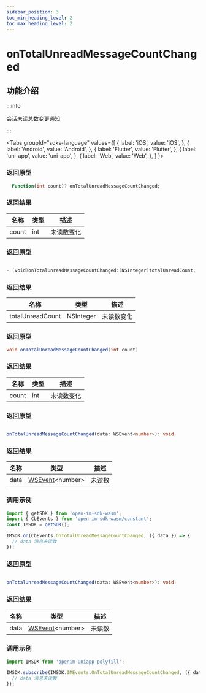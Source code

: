 ```yaml
---
sidebar_position: 3
toc_min_heading_level: 2
toc_max_heading_level: 2
---
```


# onTotalUnreadMessageCountChanged

## 功能介绍

:::info

会话未读总数变更通知

:::

<Tabs
groupId="sdks-language"
values={[
{ label: 'iOS', value: 'iOS', },
{ label: 'Android', value: 'Android', },
{ label: 'Flutter', value: 'Flutter', },
{ label: 'uni-app', value: 'uni-app', },
{ label: 'Web', value: 'Web', },
]
}>

<TabItem value="Flutter">

### 返回原型

```dart showLineNumbers
  Function(int count)? onTotalUnreadMessageCountChanged;
```

### 返回结果

| 名称  | 类型 | 描述       |
| ----- | ---- | ---------- |
| count | int  | 未读数变化 |

</TabItem>

<TabItem value="iOS">

### 返回原型

```swift showLineNumbers

- (void)onTotalUnreadMessageCountChanged:(NSInteger)totalUnreadCount;

```

### 返回结果

| 名称             | 类型      | 描述       |
| ---------------- | --------- | ---------- |
| totalUnreadCount | NSInteger | 未读数变化 |

</TabItem>

<TabItem value="Android">

### 返回原型

```java showLineNumbers
void onTotalUnreadMessageCountChanged(int count)
```

### 返回结果

| 名称  | 类型 | 描述       |
| ----- | ---- | ---------- |
| count | int  | 未读数变化 |


</TabItem>

<TabItem value="Web">

### 返回原型

```ts showLineNumbers

onTotalUnreadMessageCountChanged(data: WSEvent<number>): void;

```

### 返回结果

| 名称 | 类型                                             | 描述   |
| ---- | ------------------------------------------------ | ------ |
| data | [WSEvent](docs/sdks/class/response.mdx)<number\> | 未读数 |

### 调用示例

```js showLineNumbers
import { getSDK } from 'open-im-sdk-wasm';
import { CbEvents } from 'open-im-sdk-wasm/constant';
const IMSDK = getSDK();

IMSDK.on(CbEvents.OnTotalUnreadMessageCountChanged, ({ data }) => {
  // data 消息未读数
});
```

</TabItem>

<TabItem value="uni-app">

### 返回原型

```ts showLineNumbers

onTotalUnreadMessageCountChanged(data: WSEvent<number>): void;

```

### 返回结果

| 名称 | 类型                                             | 描述   |
| ---- | ------------------------------------------------ | ------ |
| data | [WSEvent](docs/sdks/class/response.mdx)<number\> | 未读数 |

### 调用示例

```js showLineNumbers
import IMSDK from 'openim-uniapp-polyfill';

IMSDK.subscribe(IMSDK.IMEvents.OnTotalUnreadMessageCountChanged, ({ data }) => {
  // data 消息未读数
});
```

</TabItem>

</Tabs>
